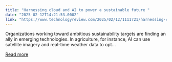 ```yaml
---
title: "Harnessing cloud and AI to power a sustainable future "
date: "2025-02-12T14:21:53.000Z"
link: "https://www.technologyreview.com/2025/02/12/1111721/harnessing-cloud-and-ai-to-power-a-sustainable-future/"
---
```


Organizations working toward ambitious sustainability targets are finding an ally in emerging technologies. In agriculture, for instance, AI can use satellite imagery and real-time weather data to opt...

[Read more](https://www.technologyreview.com/2025/02/12/1111721/harnessing-cloud-and-ai-to-power-a-sustainable-future/)
